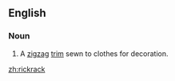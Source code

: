 ==English==

===Noun===
{{en-noun}}

#A [[zigzag]] [[trim]] sewn to clothes for decoration.

[[zh:rickrack]]
